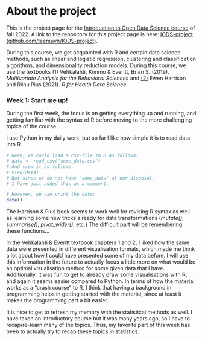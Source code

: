 # About the project

This is the project page for the [Introduction to Open Data Science course](https://blogs.helsinki.fi/thinkopen/welcome-open-data-science/) of fall 2022. A link to the repository for this project page is here: [IODS-project (github.com/teemuvh/IODS-project)](https://github.com/teemuvh/IODS-project).

During this course, we get acquainted with R and certain data science methods, such as linear and logistic regression, clustering and classification algorithms, and dimensionality reduction models. During this course, we use the textbooks (1) Vehkalahti, Kimmo & Everitt, Brian S. (2019). *Multivariate Analysis for the Behavioral Sciences* and [(2)](https://argoshare.is.ed.ac.uk/healthyr_book/) Ewen Harrison and Riinu Pius (2021). *R for Health Data Science.*

### Week 1: Start me up!

During the first week, the focus is on getting everything up and running, and getting familiar with the syntax of R before moving to the more challenging topics of the course.

I use Python in my daily work, but so far I like how simple it is to read data into R.

```r
# Here, we could load a csv-file to R as follows:
# data <- read_csv("some_data.csv")
# And view it as follows:
# View(data)
# But since we do not have "some_data" at our disposal,
# I have just added this as a comment.

# However, we can print the date:
date()
```

The Harrison & Pius book seems to work well for revising R syntax as well as learning some new tricks already for data transformations (*mutate()*, *summarise()*, *pivot_wider()*, etc.) The difficult part will be remembering these functions...

In the Vehkalahti & Everitt textbook chapters 1 and 2, I liked how the same data were presented in different visualisation formats, which made me think a lot about how I could have presented some of my data before. I will use this information in the future to actually focus a little more on what would be an optimal visualisation method for some given data that I have. Additionally, it was fun to get to already draw some visualisations with R, and again it seems easier compared to Python. In terms of how the material works as a "crash course" to R, I think that having a background in programming helps in getting started with the material, since at least it makes the programming part a bit easier.

It is nice to get to refresh my memory with the statistical methods as well. I have taken an introductory course but it was many years ago, so I have to recap/re-learn many of the topics. Thus, my favorite part of this week has been to actually try to recap these topics in statistics.
